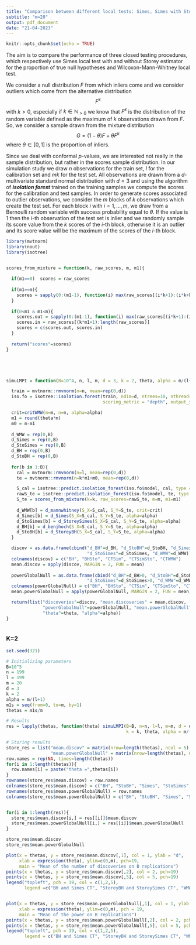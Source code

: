 ```yaml
---
title: "Comparison between different local tests: Simes, Simes with Storey and Wilcoxon-Mann-Whitney"
subtitle: "m=20"
output: pdf_document
date: "21-04-2023"
---
```


```r
knitr::opts_chunk$set(echo = TRUE)
```


The aim is to compare the performance of three closed testing procedures, which respectively use Simes local test with and without Storey estimator for the proportion of true null hypotheses and Wilcoxon-Mann-Whitney local test.
<!-- The aim is to verify if using Wilcoxon-Mann-Whitney test as local test makes the closed testing procedure Locally Most Powerful among Invariant tests (LMPI). -->

We consider a null distribution $F$ from which inliers come and we consider outliers which come from the alternative distribution $$F^k$$ with $k>0$, especially if $k\in\mathbb{N}_{>0}$ we know that $F^k$ is the distribution of the random variable defined as the maximum of $k$ observations drawn from $F$. So, we consider a sample drawn from the mixture distribution $$G = (1-\theta) F+\theta F^k$$ where $\theta\in[0,1]$ is the proportion of inliers.

Since we deal with conformal $p$-values, we are interested not really in the sample distribution, but rather in the scores sample distribution.
In our simulation study we draw $n$ observations for the train set, $l$ for the calibration set and $mk$ for the test set. All observations are drawn from a $d$-multivariate standard normal distribution with $d=3$ and using the algorithm of ***isolation forest*** trained on the training samples we compute the scores for the calibration and test samples. In order to generate scores associated to outlier observations, we consider the $m$ blocks of $k$ observations which create the test set. For each block $i$ with $i=1,\ldots,m$, we draw from a Bernoulli random variable with success probability equal to $\theta$. If the value is 1 then the $i$-th observation of the test set is inlier and we randomly sample its score value from the $k$ scores of the $i$-th block, otherwise it is an outlier and its score value will be the maximum of the scores of the $i$-th block.


<!-- ### Simes closed testing -->


<!-- ```{r eval=F} -->




<!-- ``` -->




<!-- ### StoreySimes Closed Testing -->

<!-- ```{r eval=F} -->




<!-- ``` -->




<!-- ### Wilcoxon-Mann-Whitney Closed Testing -->


<!-- ```{r eval=F} -->




<!-- ``` -->






```r
library(mvtnorm)
library(nout)
library(isotree)


scores_from_mixture = function(k, raw_scores, m, m1){
  
  if(m1==0)  scores = raw_scores
  
  if(m1==m){
    scores = sapply(0:(m1-1), function(i) max(raw_scores[(i*k+1):(i*k+k)]))
  }
  
  if(0<m1 & m1<m){
    scores.out = sapply(0:(m1-1), function(i) max(raw_scores[(i*k+1):(i*k+k)]))
    scores.in = raw_scores[(k*m1+1):length(raw_scores)]
    scores = c(scores.out, scores.in)
  }
  
  return("scores"=scores)
}





simuLMPI = function(B=10^4, n, l, m, d = 3, k = 2, theta, alpha = m/(l+1)){

  train = mvtnorm::rmvnorm(n=n, mean=rep(0,d))
  iso.fo = isotree::isolation.forest(train, ndim=d, ntrees=10, nthreads=1, 
                                     scoring_metric = "depth", output_score = TRUE)

  crit=critWMW(m=m, n=n, alpha=alpha)
  m1 = round(theta*m)
  m0 = m-m1
  
  d_WMW = rep(0,B)
  d_Simes = rep(0,B)
  d_StoSimes = rep(0,B)
  d_BH = rep(0,B)
  d_StoBH = rep(0,B)
  
  for(b in 1:B){
    cal = mvtnorm::rmvnorm(n=l, mean=rep(0,d))
    te = mvtnorm::rmvnorm(n=k*m1+m0, mean=rep(0,d))

    S_cal = isotree::predict.isolation_forest(iso.fo$model, cal, type = "score")
    rawS_te = isotree::predict.isolation_forest(iso.fo$model, te, type = "score")
    S_te = scores_from_mixture(k=k, raw_scores=rawS_te, m=m, m1=m1)
    
    d_WMW[b] = d_mannwhitney(S_X=S_cal, S_Y=S_te, crit=crit)
    d_Simes[b] = d_Simes(S_X=S_cal, S_Y=S_te, alpha=alpha)
    d_StoSimes[b] = d_StoreySimes(S_X=S_cal, S_Y=S_te, alpha=alpha)
    d_BH[b] = d_benjhoch(S_X=S_cal, S_Y=S_te, alpha=alpha)
    d_StoBH[b] = d_StoreyBH(S_X=S_cal, S_Y=S_te, alpha=alpha)
  }

  discov = as.data.frame(cbind("d_BH"=d_BH, "d_StoBH"=d_StoBH, "d_Simes"=d_Simes,
                               "d_StoSimes"=d_StoSimes, "d_WMW"=d_WMW))
  colnames(discov) = c("BH", "BHSto", "CTSim", "CTSimSto", "CTWMW")
  mean.discov = apply(discov, MARGIN = 2, FUN = mean)
  
  powerGlobalNull = as.data.frame(cbind("d_BH"=d_BH>0, "d_StoBH"=d_StoBH>0, "d_Simes"=d_Simes>0,
                               "d_StoSimes"=d_StoSimes>0, "d_WMW"=d_WMW>0))
  colnames(powerGlobalNull) = c("BH", "BHSto", "CTSim", "CTSimSto", "CTWMW")
  mean.powerGlobalNull = apply(powerGlobalNull, MARGIN = 2, FUN = mean)

  return(list("discoveries"=discov, "mean.discoveries" = mean.discov,
              "powerGlobalNull"=powerGlobalNull, "mean.powerGlobalNull"=mean.powerGlobalNull, 
              "theta"=theta, "alpha"=alpha))
}



```







### K=2

```r
set.seed(321)

# Initializing parameters
B=10^5
n = 199
l = 199
m = 20
d = 3
k = 2
alpha = m/(l+1)
m1s = seq(from=0, to=m, by=1)
thetas = m1s/m

# Results
res = lapply(thetas, function(theta) simuLMPI(B=B, n=n, l=l, m=m, d = d, 
                                              k = k, theta, alpha = m/(l+1)))

# Storing results
store_res = list("mean.discov" = matrix(nrow=length(thetas), ncol = 5), 
                 "mean.powerGlobalNull" = matrix(nrow=length(thetas), ncol = 5))
row.names = rep(NA, times=length(thetas))
for(i in 1:length(thetas)){
  row.names[i] = paste("theta =",thetas[i])
}
rownames(store_res$mean.discov) = row.names  
colnames(store_res$mean.discov) = c("BH", "StoBH", "Simes", "StoSimes", "WMW")
rownames(store_res$mean.powerGlobalNull) = row.names  
colnames(store_res$mean.powerGlobalNull) = c("BH", "StoBH", "Simes", "StoSimes", "WMW")


for(i in 1:length(res)){
  store_res$mean.discov[i,] = res[[i]]$mean.discov
  store_res$mean.powerGlobalNull[i,] = res[[i]]$mean.powerGlobalNull
}

store_res$mean.discov
store_res$mean.powerGlobalNull

plot(x = thetas, y = store_res$mean.discov[,1], col = 1, ylab = "d", 
     xlab = expression(theta), ylim=c(0,m), pch=19,
     main = "Mean of the number of discoveries on B replications")
points(x = thetas, y = store_res$mean.discov[,2], col = 2, pch=19)
points(x = thetas, y = store_res$mean.discov[,5], col = 5, pch=19)
legend("topleft", pch = 19, col = c(1,2,5), 
       legend =c("BH and Simes CT", "StoreyBH and StoreySimes CT", "WMW CT"))


plot(x = thetas, y = store_res$mean.powerGlobalNull[,1], col = 1, ylab = "power", 
     xlab = expression(theta), ylim=c(0,m), pch = 19,
     main = "Mean of the power on B replications")
points(x = thetas, y = store_res$mean.powerGlobalNull[,2], col = 2, pch=19)
points(x = thetas, y = store_res$mean.powerGlobalNull[,5], col = 5, pch=19)
legend("topleft", pch = 19, col = c(1,2,5),
       legend = c("BH and Simes CT", "StoreyBH and StoreySimes CT", "WMW CT"))




```






